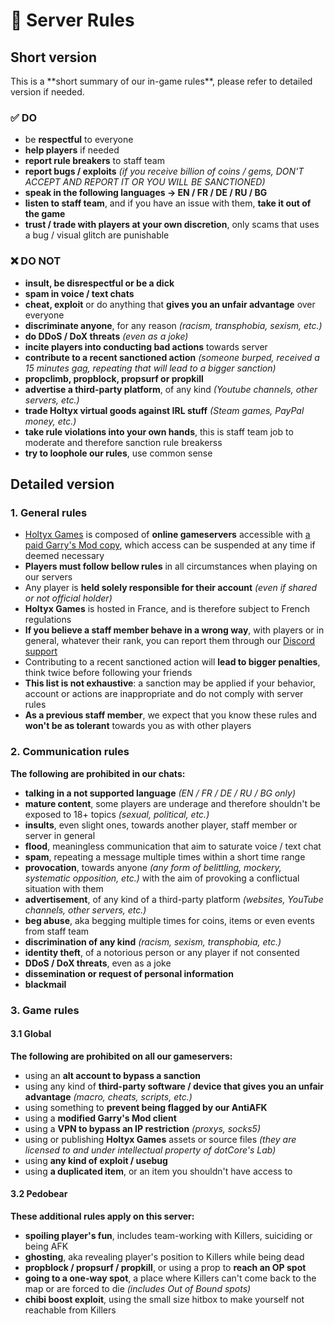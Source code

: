 
# 🔨 Server Rules
## Short version

<Callout type="info" emoji="ℹ️">
  This is a **short summary of our in-game rules**, please refer to detailed version if needed.
</Callout>

### ✅ DO
- be **respectful** to everyone
- **help players** if needed
- **report rule breakers** to staff team
- **report bugs / exploits** *(if you receive billion of coins / gems, DON'T ACCEPT AND REPORT IT OR YOU WILL BE SANCTIONED)*
- **speak in the following languages -> EN / FR / DE / RU / BG**
- **listen to staff team**, and if you have an issue with them, **take it out of the game**
- **trust / trade with players at your own discretion**, only scams that uses a bug / visual glitch are punishable

### ❌ DO NOT
- **insult, be disrespectful or be a dick**
- **spam in voice / text chats**
- **cheat, exploit** or do anything that **gives you an unfair advantage** over everyone
- **discriminate anyone**, for any reason *(racism, transphobia, sexism, etc.)*
- **do DDoS / DoX threats** *(even as a joke)*
- **incite players into conducting bad actions** towards server
- **contribute to a recent sanctioned action** *(someone burped, received a 15 minutes gag, repeating that will lead to a bigger sanction)*
- **propclimb, propblock, propsurf or propkill**
- **advertise a third-party platform**, of any kind *(Youtube channels, other servers, etc.)*
- **trade Holtyx virtual goods against IRL stuff** *(Steam games, PayPal money, etc.)*
- **take rule violations into your own hands**, this is staff team job to moderate and therefore sanction rule breakerss
- **try to loophole our rules**, use common sense

## Detailed version
### 1. General rules
- [Holtyx Games](https://holtyx.com) is composed of **online gameservers** accessible with [a paid Garry's Mod copy](https://store.steampowered.com/app/4000/Garrys_Mod/), which access can be suspended at any time if deemed necessary
- **Players must follow bellow rules** in all circumstances when playing on our servers
- Any player is **held solely responsible for their account** *(even if shared or not official holder)*
- **Holtyx Games** is hosted in France, and is therefore subject to French regulations
- **If you believe a staff member behave in a wrong way**, with players or in general, whatever their rank, you can report them through our [Discord support](https://discord.com/holtyx)
- Contributing to a recent sanctioned action will **lead to bigger penalties**, think twice before following your friends
- **This list is not exhaustive**: a sanction may be applied if your behavior, account or actions are inappropriate and do not comply with server rules
- **As a previous staff member**, we expect that you know these rules and **won't be as tolerant** towards you as with other players

### 2. Communication rules
**The following are prohibited in our chats:**
- **talking in a not supported language** *(EN / FR / DE / RU / BG only)*
- **mature content**, some players are underage and therefore shouldn't be exposed to 18+ topics *(sexual, political, etc.)*
- **insults**, even slight ones, towards another player, staff member or server in general
- **flood**, meaningless communication that aim to saturate voice / text chat
- **spam**, repeating a message multiple times within a short time range
- **provocation**, towards anyone *(any form of belittling, mockery, systematic opposition, etc.)* with the aim of provoking a conflictual situation with them
- **advertisement**, of any kind of a third-party platform *(websites, YouTube channels, other servers, etc.)*
- **beg abuse**, aka begging multiple times for coins, items or even events from staff team
- **discrimination of any kind** *(racism, sexism, transphobia, etc.)*
- **identity theft**, of a notorious person or any player if not consented
- **DDoS / DoX threats**, even as a joke
- **dissemination or request of personal information**
- **blackmail**

### 3. Game rules
#### 3.1 Global
**The following are prohibited on all our gameservers:**
- using an **alt account to bypass a sanction**
- using any kind of **third-party software / device that gives you an unfair advantage** *(macro, cheats, scripts, etc.)*
- using something to **prevent being flagged by our AntiAFK**
- using a **modified Garry's Mod client**
- using a **VPN to bypass an IP restriction** *(proxys, socks5)*
- using or publishing **Holtyx Games** assets or source files *(they are licensed to and under intellectual property of dotCore's Lab)*
- using **any kind of exploit / usebug**
- using **a duplicated item**, or an item you shouldn't have access to

#### 3.2 Pedobear
**These additional rules apply on this server:**
- **spoiling player's fun**, includes team-working with Killers, suiciding or being AFK
- **ghosting**, aka revealing player's position to Killers while being dead
- **propblock / propsurf / propkill**, or using a prop to **reach an OP spot**
- **going to a one-way spot**, a place where Killers can't come back to the map or are forced to die *(includes Out of Bound spots)*
- **chibi boost exploit**, using the small size hitbox to make yourself not reachable from Killers